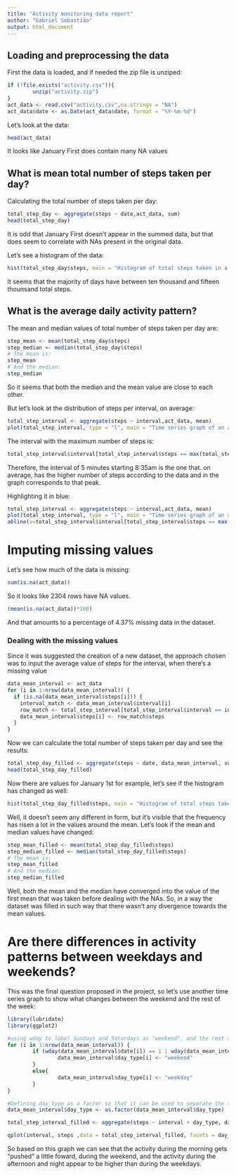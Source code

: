 ```yaml
---
title: "Activity monitoring data report"
author: "Gabriel Sebastião"
output: html_document
---
```


## Loading and preprocessing the data

First the data is loaded, and if needed the zip file is unziped:
```r
if (!file.exists("activity.csv")){
        unzip("activity.zip") 
}
act_data <- read.csv("activity.csv",na.strings = "NA")
act_data$date <- as.Date(act_data$date, format = "%Y-%m-%d")
```

Let's look at the data:
```r
head(act_data)
```

It looks like January First does contain many NA values

## What is mean total number of steps taken per day?

Calculating the total number of steps taken per day:

```r
total_step_day <- aggregate(steps ~ date,act_data, sum)
head(total_step_day)
```
It is odd that January First doesn't appear in the summed data, but that does seem to correlate with NAs present in the original data.

Let's see a histogram of the data:

```r
hist(total_step_day$steps, main = "Histogram of total steps taken in a day", xlab = "Total Steps")
```

It seems that the majority of days have between ten thousand and fifteen thounsand total steps. 

## What is the average daily activity pattern?

The mean and median values of total number of steps taken per day are:

```r
step_mean <- mean(total_step_day$steps)
step_median <- median(total_step_day$steps)
# The mean is:
step_mean
# And the median:
step_median
```
So it seems that both the median and the mean value are close to each other.

But let's look at the distribution of steps per interval, on average:
```r
total_step_interval <- aggregate(steps ~ interval,act_data, mean)
plot(total_step_interval, type = "l", main = "Time series graph of an average day")
```

The interval with the maximum number of steps is:  
```r
total_step_interval$interval[total_step_interval$steps == max(total_step_interval$steps)]
```
Therefore, the interval of 5 minutes starting 8:35am is the one that. on average, has the higher number of steps according to the data and in the graph corresponds to that peak.

Highlighting it in blue:

```r
total_step_interval <- aggregate(steps ~ interval,act_data, mean)
plot(total_step_interval, type = "l", main = "Time series graph of an average day")
abline(v=total_step_interval$interval[total_step_interval$steps == max(total_step_interval$steps)], lty = 2, col = "blue", lwd = 1.5)
```

# Imputing missing values

Let's see how much of the data is missing:

```r
sum(is.na(act_data))
```

So it looks like 2304 rows have NA values.

```r
(mean(is.na(act_data))*100)
```

And that amounts to a percentage of 4.37% missing data in the dataset.

### Dealing with the missing values

Since it was suggested the creation of a new dataset, the approach chosen was to input the average value of steps for the interval, when there's a missing value

```r
data_mean_interval <- act_data
for (i in 1:nrow(data_mean_interval)) {
  if (is.na(data_mean_interval$steps[i])) {
    interval_match <- data_mean_interval$interval[i]
    row_match <- total_step_interval[total_step_interval$interval == interval_match,]
    data_mean_interval$steps[i] <- row_match$steps
  }
}
```

Now we can calculate the total number of steps taken per day and see the results:

```r
total_step_day_filled <- aggregate(steps ~ date, data_mean_interval, sum)
head(total_step_day_filled)
```

Now there are values for January 1st for example, let's see if the histogram has changed as well:

```r
hist(total_step_day_filled$steps, main = "Histogram of total steps taken in a day", xlab = "Total Steps")
```

Well, it doesn't seem any different in form, but it's visible that the frequency has risen a lot in the values around the mean. 
Let's look if the mean and median values have changed:

```r
step_mean_filled <- mean(total_step_day_filled$steps)
step_median_filled <- median(total_step_day_filled$steps)
# The mean is:
step_mean_filled
# And the median:
step_median_filled
```
Well, both the mean and the median have converged into the value of the first mean that was taken before dealing with the NAs. So, in a way the dataset was filled in such way that there wasn't any divergence towards the mean values.

# Are there differences in activity patterns between weekdays and weekends?

This was the final question proposed in the project, so let's use another time series graph to show what changes between the weekend and the rest of the week:

```r
library(lubridate)
library(ggplot2)
```


```r
#using wday to label Sundays and Saturdays as "weekend", and the rest as "weekday"
for (i in 1:nrow(data_mean_interval)) {
        if (wday(data_mean_interval$date[i]) == 1 | wday(data_mean_interval$date[i]) == 7){
                data_mean_interval$day_type[i] <- "weekend"
        }
        else{
                data_mean_interval$day_type[i] <- "weekday"
        }
}

#Defining day_type as a factor so that it can be used to separate the time series graphs
data_mean_interval$day_type <- as.factor(data_mean_interval$day_type)

total_step_interval_filled <- aggregate(steps ~ interval + day_type, data_mean_interval, mean)

qplot(interval, steps ,data = total_step_interval_filled, facets = day_type~., type = "l", geom=c("line"), main = "Time series graph weekday versus weekend")
```

So based on this graph we can see that the activity during the morning gets "pushed" a little foward, during the weekend, and the activity during the afternoon and night appear to be higher than during the weekdays. 